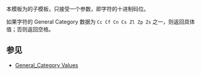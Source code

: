 <includeonly><!-- 在這裡加入模板的保護標識 --></includeonly><noinclude>{{Documentation subpage}}</noinclude>
<!-- 在本行下編輯模板說明 -->

本模板为{{tl|unichar}}的子模板，只接受一个参数，即字符的十进制码位。

如果字符的 General Category 数据为 <code>Cc Cf Cn Cs Zl Zp Zs</code> 之一，则返回具体值；否则返回空格。

== 参见 ==
* [http://unicode.org/reports/tr44/#GC_Values_Table General_Category Values]

<includeonly>{{sandbox other||
<!-- 本行下加入模板的分類，跨維基連結加入Wikidata（參見[[Wikipedia:Wikidata]]） -->

}}</includeonly>
